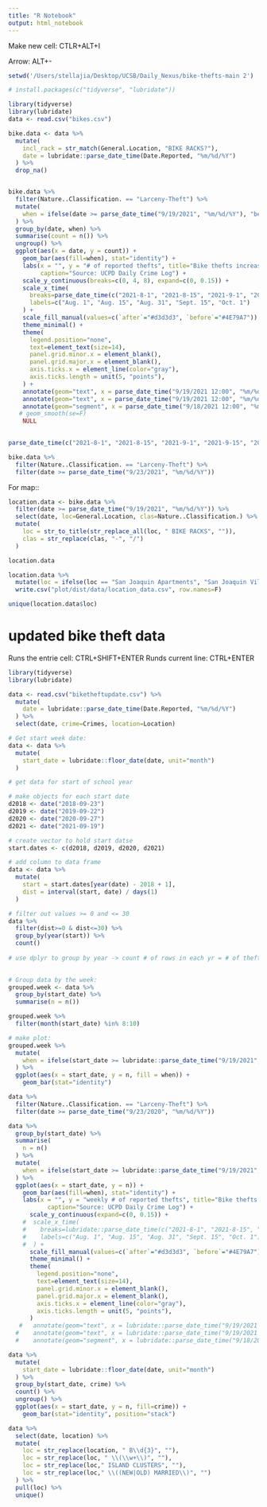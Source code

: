 ```yaml
---
title: "R Notebook"
output: html_notebook
---
```


Make new cell: CTLR+ALT+I

Arrow: ALT+-

```r
setwd('/Users/stellajia/Desktop/UCSB/Daily_Nexus/bike-thefts-main 2')
```

```r
# install.packages(c("tidyverse", "lubridate"))

library(tidyverse)
library(lubridate)
data <- read.csv("bikes.csv")
```


```r
bike.data <- data %>%
  mutate(
    incl_rack = str_match(General.Location, "BIKE RACKS?"),
    date = lubridate::parse_date_time(Date.Reported, "%m/%d/%Y")
  ) %>%
  drop_na() 


bike.data %>%
  filter(Nature..Classification. == "Larceny-Theft") %>%
  mutate(
    when = ifelse(date >= parse_date_time("9/19/2021", "%m/%d/%Y"), "before", "after")
  ) %>%
  group_by(date, when) %>%
  summarise(count = n()) %>%
  ungroup() %>%
  ggplot(aes(x = date, y = count)) +
    geom_bar(aes(fill=when), stat="identity") +
    labs(x = "", y = "# of reported thefts", title="Bike thefts increase since move in weekend",
         caption="Source: UCPD Daily Crime Log") +
    scale_y_continuous(breaks=c(0, 4, 8), expand=c(0, 0.15)) +
    scale_x_time(
      breaks=parse_date_time(c("2021-8-1", "2021-8-15", "2021-9-1", "2021-9-15", "2021-10-1"), "%Y-%m-%d"), 
      labels=c("Aug. 1", "Aug. 15", "Aug. 31", "Sept. 15", "Oct. 1")
    ) +
    scale_fill_manual(values=c(`after`="#d3d3d3", `before`="#4E79A7")) +
    theme_minimal() +
    theme(
      legend.position="none",
      text=element_text(size=14),
      panel.grid.minor.x = element_blank(),
      panel.grid.major.x = element_blank(),
      axis.ticks.x = element_line(color="gray"),
      axis.ticks.length = unit(5, "points"),
    ) +
    annotate(geom="text", x = parse_date_time("9/19/2021 12:00", "%m/%d/%Y %H:%M"), y = 9.85, label="Move-in weekend,", hjust=0.5) +
    annotate(geom="text", x = parse_date_time("9/19/2021 12:00", "%m/%d/%Y %H:%M"), y = 9.35, label="Sept. 23.", hjust=1) +
    annotate(geom="segment", x = parse_date_time("9/18/2021 12:00", "%m/%d/%Y %H:%M"), xend=parse_date_time("9/18/2021 12:00", "%m/%d/%Y %H:%M"), y = 0, yend = 9)
   # geom_smooth(se=F)
    NULL
    

parse_date_time(c("2021-8-1", "2021-8-15", "2021-9-1", "2021-9-15", "2021-10-1"), "%Y-%m-%d")
```

```r
bike.data %>%
  filter(Nature..Classification. == "Larceny-Theft") %>%
  filter(date >= parse_date_time("9/23/2021", "%m/%d/%Y"))
```

For map::

```r
location.data <- bike.data %>%
  filter(date >= parse_date_time("9/19/2021", "%m/%d/%Y")) %>%
  select(date, loc=General.Location, clas=Nature..Classification.) %>%
  mutate(
    loc = str_to_title(str_replace_all(loc, " BIKE RACKS", "")),
    clas = str_replace(clas, "-", "/")
  )

location.data

location.data %>%
  mutate(loc = ifelse(loc == "San Joaquin Apartments", "San Joaquin Villages", loc)) %>%
  write.csv("plot/dist/data/location_data.csv", row.names=F)

unique(location.data$loc)
```

# updated bike theft data 

Runs the entrie cell: CTRL+SHIFT+ENTER
Runds current line: CTRL+ENTER

```r
library(tidyverse)
library(lubridate)

data <- read.csv("biketheftupdate.csv") %>%
  mutate(
    date = lubridate::parse_date_time(Date.Reported, "%m/%d/%Y")
  ) %>%
  select(date, crime=Crimes, location=Location)
```

```r
# Get start week date:
data <- data %>%
  mutate(
    start_date = lubridate::floor_date(date, unit="month")
  )
```

```r
# get data for start of school year

# make objects for each start date
d2018 <- date("2018-09-23")
d2019 <- date("2019-09-22")
d2020 <- date("2020-09-27")
d2021 <- date("2021-09-19")

# create vector to hold start datse
start.dates <- c(d2018, d2019, d2020, d2021)

# add column to data frame 
data <- data %>%
  mutate(
    start = start.dates[year(date) - 2018 + 1], 
    dist = interval(start, date) / days(1)
  ) 

# filter out values >= 0 and <= 30
data %>%
  filter(dist>=0 & dist<=30) %>% 
  group_by(year(start)) %>% 
  count()
  
# use dplyr to group by year -> count # of rows in each yr = # of thefts
  
```

```r
# Group data by the week:
grouped.week <- data %>%
  group_by(start_date) %>%
  summarise(n = n())

grouped.week %>%
  filter(month(start_date) %in% 8:10)

# make plot:
grouped.week %>%
  mutate(
    when = ifelse(start_date >= lubridate::parse_date_time("9/19/2021", "%m/%d/%Y"), "after", "before")
  ) %>%
  ggplot(aes(x = start_date, y = n, fill = when)) +
    geom_bar(stat="identity")
```


```r
data %>%
  filter(Nature..Classification. == "Larceny-Theft") %>%
  filter(date >= parse_date_time("9/23/2020", "%m/%d/%Y"))
```


```r
data %>%
  group_by(start_date) %>%
  summarise(
    n = n()
  ) %>%
  mutate(
    when = ifelse(start_date >= lubridate::parse_date_time("9/19/2021", "%m/%d/%Y"), "before", "after")
  ) %>%
  ggplot(aes(x = start_date, y = n)) +
    geom_bar(aes(fill=when), stat="identity") +
    labs(x = "", y = "weekly # of reported thefts", title="Bike thefts increase since move in weekend",
           caption="Source: UCPD Daily Crime Log") +
      scale_y_continuous(expand=c(0, 0.15)) +
    #  scale_x_time(
    #    breaks=lubridate::parse_date_time(c("2021-8-1", "2021-8-15", "2021-9-1", "2021-9-15", "2021-10-1"), "%Y-%m-%d"), 
    #    labels=c("Aug. 1", "Aug. 15", "Aug. 31", "Sept. 15", "Oct. 1")
    #  ) +
      scale_fill_manual(values=c(`after`="#d3d3d3", `before`="#4E79A7")) +
      theme_minimal() +
      theme(
        legend.position="none",
        text=element_text(size=14),
        panel.grid.minor.x = element_blank(),
        panel.grid.major.x = element_blank(),
        axis.ticks.x = element_line(color="gray"),
        axis.ticks.length = unit(5, "points"),
      )
   #   annotate(geom="text", x = lubridate::parse_date_time("9/19/2021 12:00", "%m/%d/%Y %H:%M"), y = 9.85, label="Move-in weekend,", hjust=0.5) +
  #    annotate(geom="text", x = lubridate::parse_date_time("9/19/2021 12:00", "%m/%d/%Y %H:%M"), y = 9.35, label="Sept. 23.", hjust=1) +
  #    annotate(geom="segment", x = lubridate::parse_date_time("9/18/2021 12:00", "%m/%d/%Y %H:%M"), xend=lubridate::parse_date_time("9/18/2021 12:00", "%m/%d/%Y %H:%M"), y = 0, yend = 9)
```

```r
data %>%
  mutate(
    start_date = lubridate::floor_date(date, unit="month")
  ) %>%
  group_by(start_date, crime) %>%
  count() %>%
  ungroup() %>%
  ggplot(aes(x = start_date, y = n, fill=crime)) +
    geom_bar(stat="identity", position="stack")
```

```r
data %>%
  select(date, location) %>%
  mutate(
    loc = str_replace(location, " B\\d{3}", ""),
    loc = str_replace(loc, " \\(\\w+\\)", ""),
    loc = str_replace(loc," ISLAND CLUSTERS", ""),
    loc = str_replace(loc," \\((NEW|OLD) MARRIED\\)", "")
  ) %>%
  pull(loc) %>%
  unique()
```

